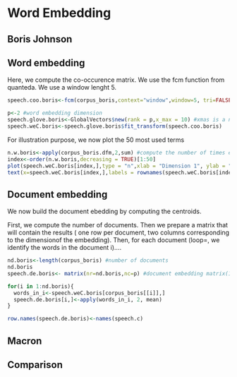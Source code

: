 # Word Embedding

## Boris Johnson

## Word embedding

Here, we compute the co-occurence matrix. We use the fcm function from quanteda. We use a window lenght 5. 


```r
speech.coo.boris<-fcm(corpus_boris,context="window",window=5, tri=FALSE)
```

```r
p<-2 #word embedding dimension
speech.glove.boris<-GlobalVectors$new(rank = p,x_max = 10) #xmas is a neede technical option
speech.weC.boris<-speech.glove.boris$fit_transform(speech.coo.boris)
```
For illustration purpose, we now plot the 50 most used terms

```r
n.w.boris<-apply(corpus_boris.dfm,2,sum) #compute the number of times each term is used
index<-order(n.w.boris,decreasing = TRUE)[1:50]
plot(speech.weC.boris[index,],type = "n",xlab = "Dimension 1", ylab = "Dimendion 2")
text(x=speech.weC.boris[index,],labels = rownames(speech.weC.boris[index,]))
```


## Document embedding

We now build the document ebedding by computing the centroids. 

First, we compute the number of documents. Then we prepare a matrix that will contain the results ( one row per document, two columns corresponding to the dimensionof the embedding). Then, for each document (loop=, we identify the words in the document i)....

```r
nd.boris<-length(corpus_boris) #number of documents
nd.boris
speech.de.boris<- matrix(nr=nd.boris,nc=p) #document embedding matrix(1 document per row)

for(i in 1:nd.boris){
  words_in_i<-speech.weC.boris[corpus_boris[[i]],]
  speech.de.boris[i,]<-apply(words_in_i, 2, mean)                             
}

row.names(speech.de.boris)<-names(speech.c)
```


## Macron

## Comparison